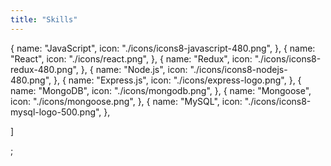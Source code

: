 ```yaml
---
title: "Skills"
---
```


  {
    name: "JavaScript",
    icon: "./icons/icons8-javascript-480.png",
  },
  {
    name: "React",
    icon: "./icons/react.png",
  },
  {
    name: "Redux",
    icon: "./icons/icons8-redux-480.png",
  },
  {
    name: "Node.js",
    icon: "./icons/icons8-nodejs-480.png",
  },
  {
    name: "Express.js",
    icon: "./icons/express-logo.png",
  },
  {
    name: "MongoDB",
    icon: "./icons/mongodb.png",
  },
  {
    name: "Mongoose",
    icon: "./icons/mongoose.png",
  },
  {
    name: "MySQL",
    icon: "./icons/icons8-mysql-logo-500.png",
  },
  
]

;
